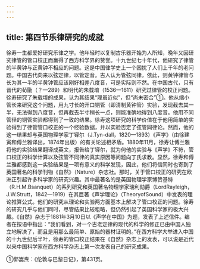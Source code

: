 ```yaml
---
---
---
```

title: 第四节乐律研究的成就
---



徐寿一生都爱好研究乐律之学。他年轻时以复制古乐器开始为人所知，晚年又因研究律管的管口校正而赢得了西方科学界的赞誉。十九世纪七十年代，他研究了律管的半黄钟与正黄钟不相应的问题。这是中国律学史上一个困扰了人们上千年的老问题。中国古代向来以弦定律，以管定音。古人认为管弦同律，依此，则黄钟律管与长为其一半的半黄钟管应该刚好相差八度音，可是实际则不然。在中国古代，只有晋代的荀勖（？—289）和明代的朱载堉（1536—1611）研究过律管的校正问题。徐寿研究了朱载堉的成果，认为其结果“理虽近似”，但“尚未密合”①。他从缩小管长来研究这个问题，用九寸长的开口铜管（即清制黄钟管）实验，发现截去其一半，无法得到八度音，但再截去半寸稍长一点，则能准确地得到八度音。他用不同管径的铜管实验都得到了一致的结果。徐寿这项研究的科学价值在于他用简单的实验得到了律管管口校正的一个经验数据，并以实验否定了弦管同律论。然而，他的这一结果却与英国物理学家丁铎尔（J.Tyn-dall，1820—1893）《声学》（由徐建寅和傅兰雅译出，1874年出版）的有关论述相矛盾。1880年11月，徐寿让傅兰雅将他的实验结果翻译成英文，报告给丁铎尔，就为何他的实验与《声学》不符，管口校正的科学计算以及弦管不同律的真实原因等问题向丁氏求教。显然，徐寿和傅兰雅都感到这一实验结果是一项有意义的科学发现，因此，他们将信同时也寄到了英国著名的科学刊物《自然》（Nature）杂志社。那时，关于管口校正的研究在欧洲正引起许多科学家的研究兴趣。其中最著名的是英国物理学家博赞基特（R.H.M.Bsanquet）的系列研究和英国著名物理学家瑞利勋爵（LordRayleigh，J.W.Strutt，1842—1919）在其巨著《声学理论》（TheoryofSound）中发表的理论推算公式。他们的研究从理论和实验两方面基本上解决了管口校正的问题。徐寿的研究几乎与他们同时，尽管结果比较粗略，但仍然引起了英国科学家的极大兴趣。《自然》杂志于1881年3月10日以《声学在中国》为题，发表了上述信件。编者在按语中指出：“我们看到，对一个古老定律的现代的科学的修正已由中国人独立地解决了，而且是用那么最简单、原始的器材证明的。”在西方科学大举进入中国的十九世纪后半叶，徐寿的管口校正结果在《自然》杂志上的发表，可以说是近代以来中国科学家在西方科学杂志上第一次发表自己的研究成果。

①郭嵩焘：《伦敦与巴黎日记》，第431页。